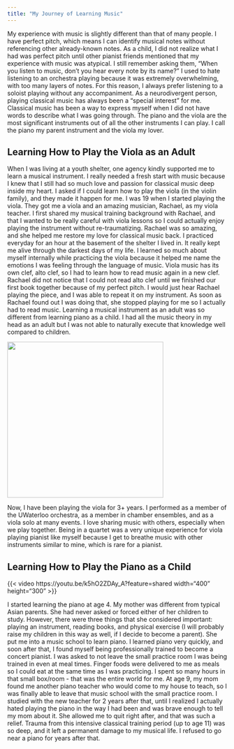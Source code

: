 ```yaml
---
title: "My Journey of Learning Music"
---
```


My experience with music is slightly different than that of many people. I have perfect pitch, which means I can identify musical notes without referencing other already-known notes. As a child, I did not realize what I had was perfect pitch until other pianist friends mentioned that my experience with music was atypical. I still remember asking them, "When you listen to music, don't you hear every note by its name?" I used to hate listening to an orchestra playing because it was extremely overwhelming, with too many layers of notes. For this reason, I always prefer listening to a soloist playing without any accompaniment. As a neurodivergent person, playing classical music has always been a "special interest" for me. Classical music has been a way to express myself when I did not have words to describe what I was going through. The piano and the viola are the most significant instruments out of all the other instruments I can play. I call the piano my parent instrument and the viola my lover.

## Learning How to Play the Viola as an Adult

When I was living at a youth shelter, one agency kindly supported me to learn a musical instrument. I really needed a fresh start with music because I knew that I still had so much love and passion for classical music deep inside my heart. I asked if I could learn how to play the viola (in the violin family), and they made it happen for me. I was 19 when I started playing the viola. They got me a viola and an amazing musician, Rachael, as my viola teacher. I first shared my musical training background with Rachael, and that I wanted to be really careful with viola lessons so I could actually enjoy playing the instrument without re-traumatizing. Rachael was so amazing, and she helped me restore my love for classical music back. I practiced everyday for an hour at the basement of the shelter I lived in. It really kept me alive through the darkest days of my life. I learned so much about myself internally while practicing the viola because it helped me name the emotions I was feeling through the language of music. Viola music has its own clef, alto clef, so I had to learn how to read music again in a new clef. Rachael did not notice that I could not read alto clef until we finished our first book together because of my perfect pitch. I would just hear Rachael playing the piece, and I was able to repeat it on my instrument. As soon as Rachael found out I was doing that, she stopped playing for me so I actually had to read music. Learning a musical instrument as an adult was so different from learning piano as a child. I had all the music theory in my head as an adult but I was not able to naturally execute that knowledge well compared to children.

![](photos/orchestra_concert.jpg){fig-align="center" width="357"}

Now, I have been playing the viola for 3+ years. I performed as a member of the UWaterloo orchestra, as a member in chamber ensembles, and as a viola solo at many events. I love sharing music with others, especially when we play together. Being in a quartet was a very unique experience for viola playing pianist like myself because I get to breathe music with other instruments similar to mine, which is rare for a pianist.

## Learning How to Play the Piano as a Child

{{< video https://youtu.be/k5hO2ZDAy_A?feature=shared width="400" height="300" >}}

I started learning the piano at age 4. My mother was different from typical Asian parents. She had never asked or forced either of her children to study. However, there were three things that she considered important: playing an instrument, reading books, and physical exercise (I will probably raise my children in this way as well, if I decide to become a parent). She put me into a music school to learn piano. I learned piano very quickly, and soon after that, I found myself being professionally trained to become a concert pianist. I was asked to not leave the small practice room I was being trained in even at meal times. Finger foods were delivered to me as meals so I could eat at the same time as I was practicing. I spent so many hours in that small box/room - that was the entire world for me. At age 9, my mom found me another piano teacher who would come to my house to teach, so I was finally able to leave that music school with the small practice room. I studied with the new teacher for 2 years after that, until I realized I actually hated playing the piano in the way I had been and was brave enough to tell my mom about it. She allowed me to quit right after, and that was such a relief. Trauma from this intensive classical training period (up to age 11) was so deep, and it left a permanent damage to my musical life. I refused to go near a piano for years after that.
